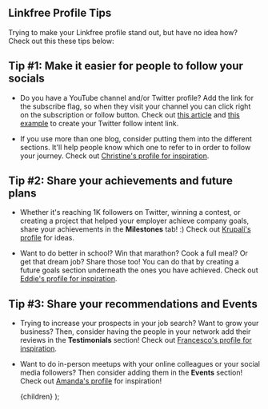 
## Linkfree Profile Tips 

Trying to make your Linkfree profile stand out, but have no idea how? Check out this these tips below:

## Tip #1: Make it easier for people to follow your socials

- Do you have a YouTube channel and/or Twitter profile?  Add the link for the subscribe flag, so when they visit your channel you can click right on the subscription or follow button. Check out [this article](https://offeo.com/learn/how-to-create-a-subscribe-link-for-youtube) and [this example](https://www.indiehackers.com/post/twitter-tip-link-to-the-intent-url-instead-of-your-username-7e34f7b077) to create your Twitter follow intent link.

- If you use more than one blog, consider putting them into the different sections. It'll help people know which one to refer to in order to follow your journey. Check out [Christine's profile for inspiration](https://linkfree.io/CBID2).

## Tip #2: Share your achievements and future plans

- Whether it's reaching 1K followers on Twitter, winning a contest, or creating a project that helped your employer achieve company goals, share your achievements in the **Milestones** tab! :) Check out [Krupali's profile](https://linkfree.io/krupalitrivedi) for ideas. 

- Want to do better in school?  Win that marathon? Cook a full meal? Or get that dream job? Share those too! You can do that by creating a future goals section underneath the ones you have achieved. 
Check out [Eddie's profile for inspiration](https://linkfree.io/eddiejaoude). 

## Tip #3: Share your recommendations and Events

- Trying to increase your prospects in your job search? Want to grow your business? Then, consider having the people in your network add their reviews in the **Testimonials** section!  Check out [Francesco's profile for inspiration](https://linkfree.io/FrancescoXX). 

- Want to do in-person meetups with your online colleagues or your social media followers? Then consider adding them in the **Events** section! Check out [Amanda's profile](https://linkfree.io/amandamartin-dev) for inspiration! 

  <DocsLayout title="profile-style guide">{children}</DocsLayout>
);


  
